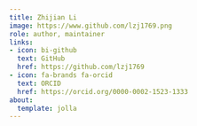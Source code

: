 ```yaml
---
title: Zhijian Li
image: https://www.github.com/lzj1769.png
role: author, maintainer
links:
- icon: bi-github
  text: GitHub
  href: https://github.com/lzj1769
- icon: fa-brands fa-orcid
  text: ORCID
  href: https://orcid.org/0000-0002-1523-1333
about:
  template: jolla
---
```


